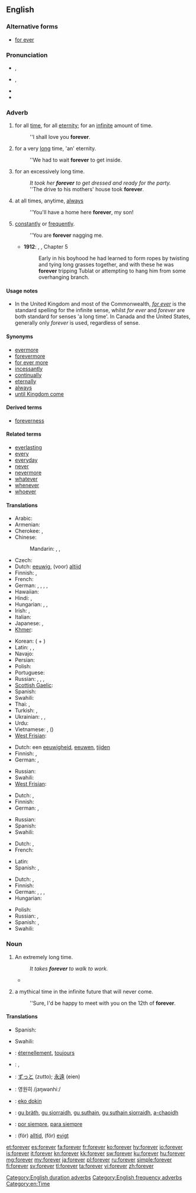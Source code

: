 ==English==

===Alternative forms===
* [[for ever]]

===Pronunciation===
* {{a|RP}} {{IPA|/fəɹˈɛvə/}}, {{SAMPA|/f@r"Ev@/}}
* {{a|GenAm}} {{IPA|/fəɹˈɛvɚ/}}, {{SAMPA|/f@r"Ev@`/}}
* {{audio|en-us-forever.ogg|Audio (US)}}
* {{rhymes|ɛvə(r)}}

===Adverb===
{{en-adv|-}}

# {{context|duration}} for all [[time]], for all [[eternity]]; for an [[infinite]] amount of time.
#: ''I shall love you '''forever'''.
# {{context|duration|colloquial}} for a very [[long]] time, 'an' eternity.
#: ''We had to wait '''forever''' to get inside.
# {{context|duration|colloquial}} for an excessively long time.
#: ''It took her '''forever''' to get dressed and ready for the party.''
#: ''The drive to his mothers' house took '''forever'''.
# at all times, anytime, [[always]]
#: ''You'll have a home here '''forever''', my son!
# {{context|frequency}} [[constantly]] or [[frequently]].
#: ''You are '''forever''' nagging me.
#* '''1912''': {{w|Edgar Rice Burroughs}}, {{w|Tarzan of the Apes}}, Chapter 5
#*: Early in his boyhood he had learned to form ropes by twisting and tying long grasses together, and with these he was '''forever''' tripping Tublat or attempting to hang him from some overhanging branch.

====Usage notes====
* In the United Kingdom and most of the Commonwealth, ''[[for ever]]'' is the standard spelling for the infinite sense, whilst ''for ever'' and ''forever'' are both standard for senses 'a long time'. In Canada and the United States, generally only ''forever'' is used, regardless of sense.

====Synonyms====
* [[evermore]]
* [[forevermore]]
* [[for ever more]]
* [[incessantly]]
* [[continual]]ly
* [[eternal]]ly
* [[always]]
* [[until Kingdom come]]

====Derived terms====
* [[foreverness]]

====Related terms====
* [[everlasting]]
* [[every]]
* [[everyday]]
* [[never]]
* [[nevermore]]
* [[whatever]]
* [[whenever]]
* [[whoever]]

====Translations====
{{trans-top|for all time, for all eternity; for an infinite amount of time}}
* Arabic: {{t|ar|إلى الأبد|tr='ílaa al-'ábad|sc=Arab}}
* Armenian: {{t|hy|ընդմիշտ|tr=ëndmišt|sc=Armn}}
* Cherokee: {{t|chr|ᎢᎪᎯᏛ|tr=i-go-hi-dv|sc=Cher}}, {{t|chr|ᎢᎪᎯᏓᏊᎨᏒ|tr=igohidaquugesv|sc=Cher}}
* Chinese:
*: Mandarin: {{t|zh|永久|tr=yǒngjiǔ|sc=Hani}}, {{t|zh|永遠|sc=Hani}}, {{t|zh|永远|tr=yǒngyuǎn|sc=Hani}}
* Czech: {{t-|cs|navždy}}
* Dutch: [[eeuwig]], (voor) [[altijd]]
* Finnish: {{t-|fi|ikuisesti}}, {{t|fi|ikiajoiksi}}
* French: {{t|fr|à jamais}}
* German: {{t-|de|für immer}}, {{t+|de|ewig}}, {{t+|de|unaufhörlich}}, {{t+|de|auf}} {{t+|de|immer}},  {{t|de|für eger}}
* Hawaiian: {{tø|haw|mau loa}}
* Hindi: {{t|hi|हमेशा के लिए|tr=hameśā ke li'e|sc=Deva}}, {{t|hi|कभी के लिए|tr=kabhī ke li'e|sc=Deva}}
* Hungarian: {{t+|hu|örökre}},  {{t+|hu|örökké}},  {{t-|hu|mindörökké}}
* Irish: {{t|ga|go bráth|xs=Irish}}, {{t-|ga|go deo|xs=Irish}}
* Italian: {{t|it|per sempre}}
* Japanese: {{t|ja|永久|tr=えいきゅうに, eikyū-ni|alt=永久に|sc=Jpan}}, {{t|ja|永遠|tr=えいえんに, eien-ni|alt=永遠に|sc=Jpan}}
* [[Khmer]]: {{t-|km|រហូត|tr=rahoat|sc=Khmr|xs=Khmer}}
{{trans-mid}}
* Korean: {{t|ko|영원|tr=yeongwon-hi|alt=영원히|sc=Hang}} ({{t|ko|永遠|sc=Hang}} + {{t|ko|히|sc=Hang}})
* Latin: {{t|la|in perpetuum}}, {{t|la|in omne tempus}}, {{t|la|perpetuum}}
* Navajo: {{tø|nv|hoolʼáágóó}}
* Persian: {{t|fa|برای همیشه|tr=barâ-ye hamiše|sc=fa-Arab}}
* Polish: {{t-|pl|na zawsze}}
* Portuguese: {{t|pt|para sempre}}
* Russian: {{t+|ru|вечно|tr=véčno}}, {{t+|ru|всегда|tr=vsegdá}}, {{t+|ru|навсегда|tr=navsegdá}}, {{t|ru|навеки|tr=navéki}}
* [[Scottish Gaelic]]: {{t-|gd|gu bràth|xs=Scottish Gaelic}}
* Spanish: {{t|es|para siempre}}
* Swahili: {{t+|sw|milele|xs=Swahili}}
* Thai: {{t|th|ตลอดไป|tr=dtà-lòt-bpai|sc=Thai}}, {{t|th|นิรันดร์ |tr=ní-ran|sc=Thai}}
* Turkish: {{t|tr|sonsuza kadar}}, {{t|tr|sonsuza dek}}
* Ukrainian: {{t|uk|назавжди|tr=nazávždy, nazavždý|sc=Cyrl}}, {{t|uk|навік|tr=navík|sc=Cyrl}}, {{t|uk|вічно|tr=víčno|sc=Cyrl}}
* Urdu: {{t|ur|ہمیشہ کے لئے|tr=hameśā ke li'e|sc=ur-Arab}}
* Vietnamese: {{t|vi|mãi mãi}}, {{t|vi|vĩnh viễn}} ({{t|vi|永遠}})
* [[West Frisian]]: {{t|fy|ivich|xs=West Frisian}}
{{trans-bottom}}

{{trans-top|''(colloquially)'' for a very long time}}
* Dutch: een [[eeuwigheid]], [[eeuwen]], [[tijden]] {{p}}
* Finnish: {{t-|fi|ikuisuus|alt=ikuisuuden}}, {{t|fi|ikiajoiksi}}
* German: {{t+|de|ewig}}, {{t-|de|für immer}}
{{trans-mid}}
* Russian: {{t|ru|целую вечность|tr=céluju véčnost'}}
* Swahili: {{t+|sw|milele|xs=Swahili}}
* [[West Frisian]]: {{t|fy|ivich|xs=West Frisian}}
{{trans-bottom}}

{{trans-top|''(colloquially)'' for an excessively long time}}
* Dutch: {{t+|nl|eeuwig}}, {{t-|nl|eindeloos}}
* Finnish: {{t-|fi|ikuisuus|alt=ikuisuuden}}
* German: {{t+|de|ewig}}, {{t-|de|für immer}}
{{trans-mid}}
* Russian: {{t|ru|целую вечность|tr=céluju véčnost'}}
* Spanish: {{t|es|por siempre}}
* Swahili: {{t+|sw|milele|xs=Swahili}}
{{trans-bottom}}

{{trans-top|at all times, anytime, allways}}
* Dutch: {{t+|nl|steeds}}, {{t+|nl|altijd}}
* French: {{t|fr|toujours}}
{{trans-mid}}
* Latin: {{t|la|semper}}
* Spanish: {{t|es|para siempre}}, {{t|es|siempre}}
{{trans-bottom}}

{{trans-top|''(colloquially)'' constantly or frequently}}
* Dutch: {{t-|nl|steed}}, {{t+|nl|altijd}}
* Finnish: {{t+|fi|aina}}
* German: {{t+|de|ewig}}, {{t+|de|ständig}}, {{t+|de|unaufhörlich}}, {{t+|de|andauernd}}
* Hungarian: {{t+|hu|örökké}}
{{trans-mid}}
* Polish: {{t|pl|cały czas|m}}
* Russian: {{t+|ru|вечно|tr=véčno}}, {{t+|ru|постоянно|sc=Cyrl|tr=postojánno}}
* Spanish: {{t|es|constantemente}}, {{t|es|sin cesar}}
* Swahili: {{t+|sw|milele|xs=Swahili}}
{{trans-bottom}}

===Noun===
{{en-noun}}

# An extremely long time.
#: ''It takes '''forever''' to walk to work.''
#* {{quote-journal|date=September|year=2001|vol=225|issue=36|page=12|title=The Braves' last stand|author=Michael Knisley|journal=Sporting News|passage=It's been a fortnight of '''forevers''' since the Braves could count on a late-game comeback.}}
# {{colloquial}} a mythical time in the infinite future that will never come.
#: ''Sure, I'd be happy to meet with you on the 12th of '''forever'''.

====Translations====
{{trans-top|''(colloquially)'' a mythical time in the infinite future that will never come}}
* Spanish: {{t|es|eternidad}}
{{trans-mid}}
* Swahili: {{t+|sw|milele|xs=Swahili}}
{{trans-bottom}}

{{checktrans-top}}
* {{ttbc|fr}}: [[éternellement]], [[toujours]]
* {{ttbc|he}}: {{t-|he|לעד|tr=la'ad}}, {{t|he|לנצח|tr=laneitzach}}
* {{ttbc|ja}}: [[ずっと]] (zutto); [[永遠]] (eien)
* {{ttbc|ko}}: 영원히 /jɜŋwənhiː/
{{trans-mid}}
* {{ttbc|na}}: [[eko dokin]]
* {{ttbc|gd}}: [[gu bràth]], [[gu sìorraidh]], [[gu suthain]], [[gu suthain sìorraidh]], [[a-chaoidh]]
* {{ttbc|es}}: [[por siempre]], [[para siempre]]
* {{ttbc|sv}}: (för) [[alltid]], (för) [[evigt]]
{{trans-bottom}}

[[Category:English duration adverbs]]
[[Category:English frequency adverbs]]
[[Category:en:Time]]

[[et:forever]]
[[es:forever]]
[[fa:forever]]
[[fr:forever]]
[[ko:forever]]
[[hy:forever]]
[[io:forever]]
[[is:forever]]
[[it:forever]]
[[kn:forever]]
[[kk:forever]]
[[sw:forever]]
[[ku:forever]]
[[hu:forever]]
[[mg:forever]]
[[my:forever]]
[[ja:forever]]
[[pl:forever]]
[[ru:forever]]
[[simple:forever]]
[[fi:forever]]
[[sv:forever]]
[[tl:forever]]
[[ta:forever]]
[[vi:forever]]
[[zh:forever]]